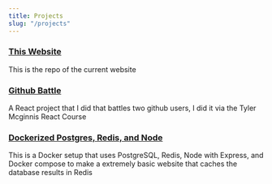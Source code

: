 ```yaml
---
title: Projects
slug: "/projects"
---
```


### <a href="https://github.com/kodemaan/kodemaan.github.io" target="_blank">This Website</a>

This is the repo of the current website

### <a href="https://github.com/kodemaan/tylermcginniscoursereact" target="_blank">Github Battle</a>

A React project that I did that battles two github users, I did it via the Tyler Mcginnis React Course 

### <a href="https://github.com/kodemaan/docker-pgsql-redis-node-pgadmin4" target="_blank">Dockerized Postgres, Redis, and Node</a>

This is a Docker setup that uses PostgreSQL, Redis, Node with Express, and Docker compose to make a extremely basic website that caches the database results in Redis